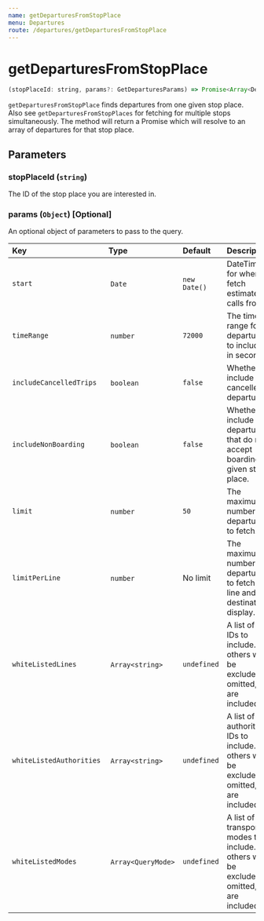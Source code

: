 ```yaml
---
name: getDeparturesFromStopPlace
menu: Departures
route: /departures/getDeparturesFromStopPlace
---
```


# getDeparturesFromStopPlace

```javascript
(stopPlaceId: string, params?: GetDeparturesParams) => Promise<Array<Departure>>
```

`getDeparturesFromStopPlace` finds departures from one given stop place. Also see `getDeparturesFromStopPlaces` for fetching for multiple stops simultaneously.
The method will return a Promise which will resolve to an array of departures for that stop place.

## Parameters

### stopPlaceId (`string`)
The ID of the stop place you are interested in.

### params (`Object`) [Optional]
An optional object of parameters to pass to the query.

| Key                      | Type           | Default      | Description |
|:-------------------------|:---------------|:-------------|:------------|
| `start`                  | `Date`         | `new Date()` | DateTime for when to fetch estimated calls from. |
| `timeRange`              | `number`       | `72000`      | The time range for departures to include in seconds. |
| `includeCancelledTrips`  | `boolean`      | `false`      | Whether to include cancelled departures. |
| `includeNonBoarding`     | `boolean`      | `false`      | Whether to include departures that do not accept boarding at given stop place. |
| `limit`                  | `number`       | `50`         | The maximum number of departures to fetch. |
| `limitPerLine`           | `number`       | No limit     | The maximum number of departures to fetch per line and destination display. |
| `whiteListedLines`       | `Array<string>` | `undefined` | A list of line IDs to include. All others will be excluded. If omitted, all are included. |
| `whiteListedAuthorities` | `Array<string>` | `undefined` | A list of authority IDs to include. All others will be excluded. If omitted, all are included. |
| `whiteListedModes`       | `Array<QueryMode>` | `undefined` | A list of transport modes to include. All others will be excluded. If omitted, all are included. |
